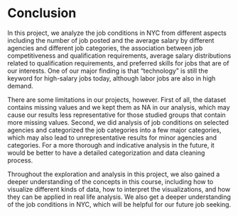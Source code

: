 # Conclusion

In this project, we analyze the job conditions in NYC from different aspects including the number of job posted and the average salary by different agencies and different job categories, the association between job competitiveness and qualification requirements, average salary distributions related to qualification requirements, and preferred skills for jobs that are of our interests. One of our major finding is that  "technology" is still the keyword for high-salary jobs today, although labor jobs are also in high demand.

There are some limitations in our projects, however. First of all, the dataset contains missing values and we kept them as NA in our analysis, which may cause our results less representative for those studied groups that contain more missing values. Second, we did analysis of job conditions on selected agencies and categorized the job categories into a few major categories, which may also lead to unrepresentative results for minor agencies and categories. For a more thorough and indicative analysis in the future, it would be better to have a detailed categorization and data cleaning process.

Throughout the exploration and analysis in this project, we also gained a deeper understanding of the concepts in this course, including how to visualize different kinds of data, how to interpret the visualizations, and how they can be applied in real life analysis. We also get a deeper understanding of the job conditions in NYC, which will be helpful for our future job seeking. 

